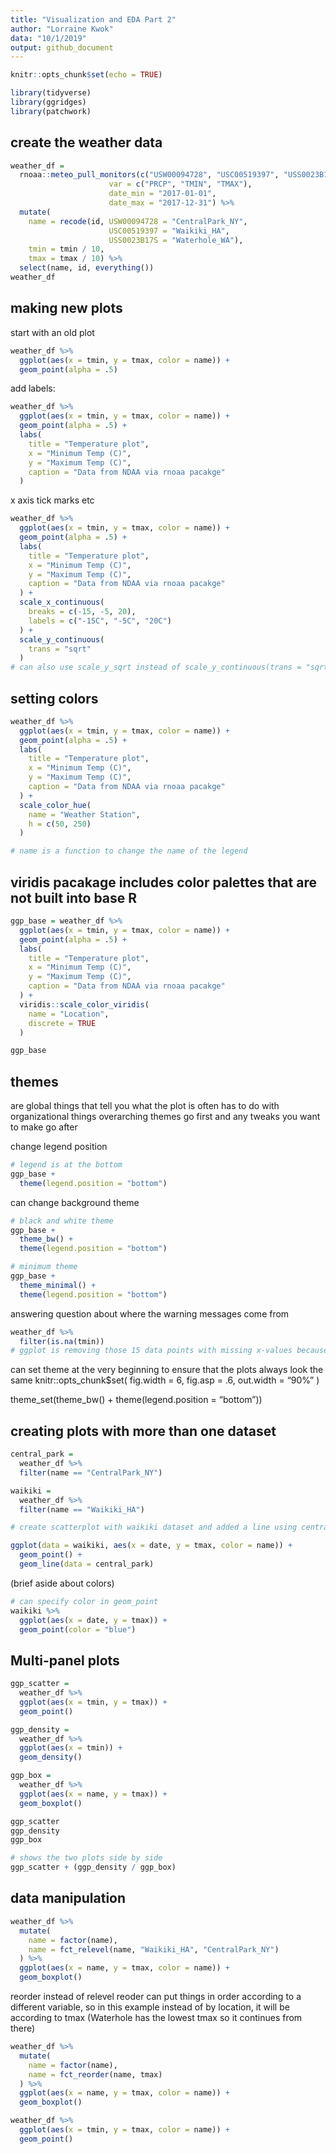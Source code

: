 ```yaml
---
title: "Visualization and EDA Part 2"
author: "Lorraine Kwok"
data: "10/1/2019"
output: github_document
---
```


```r
knitr::opts_chunk$set(echo = TRUE)

library(tidyverse)
library(ggridges)
library(patchwork)
```

## create the weather data 

```r
weather_df = 
  rnoaa::meteo_pull_monitors(c("USW00094728", "USC00519397", "USS0023B17S"),
                      var = c("PRCP", "TMIN", "TMAX"), 
                      date_min = "2017-01-01",
                      date_max = "2017-12-31") %>%
  mutate(
    name = recode(id, USW00094728 = "CentralPark_NY", 
                      USC00519397 = "Waikiki_HA",
                      USS0023B17S = "Waterhole_WA"),
    tmin = tmin / 10,
    tmax = tmax / 10) %>%
  select(name, id, everything())
weather_df
```

## making new plots

start with an old plot

```r
weather_df %>%
  ggplot(aes(x = tmin, y = tmax, color = name)) +
  geom_point(alpha = .5)
```

add labels: 

```r
weather_df %>%
  ggplot(aes(x = tmin, y = tmax, color = name)) +
  geom_point(alpha = .5) +
  labs(
    title = "Temperature plot",
    x = "Minimum Temp (C)",
    y = "Maximum Temp (C)",
    caption = "Data from NDAA via rnoaa pacakge"
  )
```

x axis tick marks etc

```r
weather_df %>%
  ggplot(aes(x = tmin, y = tmax, color = name)) +
  geom_point(alpha = .5) +
  labs(
    title = "Temperature plot",
    x = "Minimum Temp (C)",
    y = "Maximum Temp (C)",
    caption = "Data from NDAA via rnoaa pacakge"
  ) +
  scale_x_continuous(
    breaks = c(-15, -5, 20),
    labels = c("-15C", "-5C", "20C")
  ) +
  scale_y_continuous(
    trans = "sqrt"
  )
# can also use scale_y_sqrt instead of scale_y_continuous(trans = "sqrt")
```

## setting colors 

```r
weather_df %>%
  ggplot(aes(x = tmin, y = tmax, color = name)) +
  geom_point(alpha = .5) +
  labs(
    title = "Temperature plot",
    x = "Minimum Temp (C)",
    y = "Maximum Temp (C)",
    caption = "Data from NDAA via rnoaa pacakge"
  ) + 
  scale_color_hue(
    name = "Weather Station",
    h = c(50, 250) 
  )

# name is a function to change the name of the legend
```

## viridis pacakage includes color palettes that are not built into base R 

```r
ggp_base = weather_df %>%
  ggplot(aes(x = tmin, y = tmax, color = name)) +
  geom_point(alpha = .5) +
  labs(
    title = "Temperature plot",
    x = "Minimum Temp (C)",
    y = "Maximum Temp (C)",
    caption = "Data from NDAA via rnoaa pacakge"
  ) + 
  viridis::scale_color_viridis(
    name = "Location", 
    discrete = TRUE
  )

ggp_base
```

## themes
are global things that tell you what the plot is 
often has to do with organizational things
overarching themes go first and any tweaks you want to make go after

change legend position 
```r
# legend is at the bottom 
ggp_base + 
  theme(legend.position = "bottom") 
```

can change background theme
```r
# black and white theme
ggp_base + 
  theme_bw() +
  theme(legend.position = "bottom") 

# minimum theme
ggp_base +
  theme_minimal() +
  theme(legend.position = "bottom") 
```

answering question about where the warning messages come from 
```r
weather_df %>%
  filter(is.na(tmin))
# ggplot is removing those 15 data points with missing x-values because it can't plot those data points 
```

can set theme at the very beginning to ensure that the plots always look the same
knitr::opts_chunk$set(
  fig.width = 6,
  fig.asp = .6,
  out.width = "90%"
)

theme_set(theme_bw() + theme(legend.position = "bottom"))

## creating plots with more than one dataset 

```r
central_park =
  weather_df %>%
  filter(name == "CentralPark_NY")

waikiki =
  weather_df %>%
  filter(name == "Waikiki_HA")

# create scatterplot with waikiki dataset and added a line using central park dataset

ggplot(data = waikiki, aes(x = date, y = tmax, color = name)) +
  geom_point() +
  geom_line(data = central_park)
```

(brief aside about colors)

```r
# can specify color in geom_point
waikiki %>%
  ggplot(aes(x = date, y = tmax)) +
  geom_point(color = "blue")
```

## Multi-panel plots

```r
ggp_scatter =
  weather_df %>%
  ggplot(aes(x = tmin, y = tmax)) +
  geom_point()

ggp_density = 
  weather_df %>%
  ggplot(aes(x = tmin)) +
  geom_density()

ggp_box = 
  weather_df %>% 
  ggplot(aes(x = name, y = tmax)) +
  geom_boxplot()

ggp_scatter
ggp_density
ggp_box

# shows the two plots side by side 
ggp_scatter + (ggp_density / ggp_box)
```

## data manipulation

```r
weather_df %>%
  mutate(
    name = factor(name),
    name = fct_relevel(name, "Waikiki_HA", "CentralPark_NY")
  ) %>%
  ggplot(aes(x = name, y = tmax, color = name)) +
  geom_boxplot()
```

reorder instead of relevel
reoder can put things in order according to a different variable, so in this example instead of by location, it will be according to tmax (Waterhole has the lowest tmax so it continues from there)

```r
weather_df %>%
  mutate(
    name = factor(name),
    name = fct_reorder(name, tmax)
  ) %>%
  ggplot(aes(x = name, y = tmax, color = name)) +
  geom_boxplot()
```

```r
weather_df %>%
  ggplot(aes(x = tmin, y = tmax, color = name)) +
  geom_point()
```

